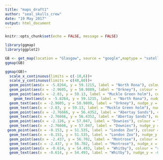 ```yaml
---
title: "maps_draft1"
author: "seal_skulls_crew"
date: "19 May 2017"
output: html_document
---
```



```r
knitr::opts_chunk$set(echo = FALSE, message = FALSE)
```

```r
library(ggmap)
library(ggplot2)
```

```r
GB <- get_map(location = "Glasgow", source = "google",maptype = "satellite", zoom = 5)
ggmap(GB)
```

```r
ggmap(GB)+
  scale_x_continuous(limits = c(-10,6))+
  scale_y_continuous(limits = c(48,60))+
  geom_point(aes(x = -5.8264, y = 59.1215, label = "North Rona"), colour = "red", size = 5)+
  geom_point(aes(x = -2.9605, y = 58.9809, label = "Orkney"), colour = "red", size = 5)+
  geom_point(aes(x = -2.83, y = 59.13, label = "Muckle Green holm"), colour = "red", size = 5)+
    geom_text(aes(x = -5.8264, y = 59.1215, label = "North Rona"), nudge_y = 0.6, nudge_x = -2,  colour = "red", size = 5)+
  geom_text(aes(x = -2.9605, y = 58.9809, label = "Orkney"), nudge_y = -0.4, colour = "red", size = 5)+
  geom_text(aes(x = -2.83, y = 59.13, label = "Muckle Green holm"), nudge_x = 4, nudge_y = 0.6, colour = "red", size = 5)+
  geom_point(aes(x = -2.76666, y = 56.4352, label = "Abertay Sands"), colour = "red", size = 5)+
  geom_text(aes(x = -2.76666, y = 56.4352, label = "Abertay Sands"), nudge_x = -2, nudge_y = -0.4, colour = "red", size = 5)+
  geom_point(aes(x = -2.126, y = 57.047, label = "Downies"), colour = "red", size = 5)+
  geom_text(aes(x = -2.76666, y = 57.047, label = "Downies"), nudge_y = 0.6, colour = "red", size = 5)+
 geom_point(aes(x = -0.153, y = 51.535, label = "London Zoo"), colour = "red", size = 5)+
  geom_text(aes(x = -0.153, y = 51.535, label = "London Zoo"), nudge_y = -0.4, colour = "red", size = 5)+
  geom_point(aes(x = -2.437, y = 56.702, label = "Montrose"), colour = "red", size = 5)+
  geom_text(aes(x = -2.437, y = 56.702, label = "Montrose"), nudge_x = 3.1, colour = "red", size = 5)+
  geom_point(aes(x = -0.614, y = 54.493, label = "Whitby"), colour = "red", size = 5)+
  geom_text(aes(x = -0.614, y = 54.493, label = "Whitby"), nudge_y = -0.7, colour = "red", size = 5)
```